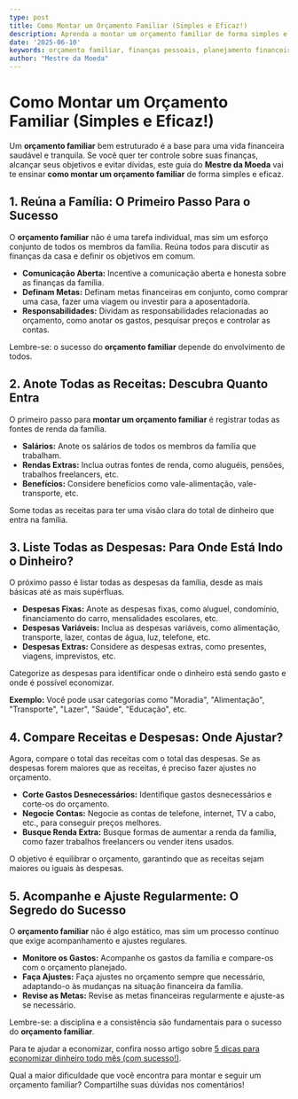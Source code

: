 ```yaml
---
type: post
title: Como Montar um Orçamento Familiar (Simples e Eficaz!)
description: Aprenda a montar um orçamento familiar de forma simples e eficaz, controle suas finanças e alcance seus objetivos.
date: '2025-06-10'
keywords: orçamento familiar, finanças pessoais, planejamento financeiro, controle financeiro, orçamento doméstico, educação financeira
author: "Mestre da Moeda"
---
```


# Como Montar um Orçamento Familiar (Simples e Eficaz!)

Um **orçamento familiar** bem estruturado é a base para uma vida financeira saudável e tranquila. Se você quer ter controle sobre suas finanças, alcançar seus objetivos e evitar dívidas, este guia do **Mestre da Moeda** vai te ensinar **como montar um orçamento familiar** de forma simples e eficaz.

## 1. Reúna a Família: O Primeiro Passo Para o Sucesso

O **orçamento familiar** não é uma tarefa individual, mas sim um esforço conjunto de todos os membros da família. Reúna todos para discutir as finanças da casa e definir os objetivos em comum.

*   **Comunicação Aberta:** Incentive a comunicação aberta e honesta sobre as finanças da família.
*   **Definam Metas:** Definam metas financeiras em conjunto, como comprar uma casa, fazer uma viagem ou investir para a aposentadoria.
*   **Responsabilidades:** Dividam as responsabilidades relacionadas ao orçamento, como anotar os gastos, pesquisar preços e controlar as contas.

Lembre-se: o sucesso do **orçamento familiar** depende do envolvimento de todos.

## 2. Anote Todas as Receitas: Descubra Quanto Entra

O primeiro passo para **montar um orçamento familiar** é registrar todas as fontes de renda da família.

*   **Salários:** Anote os salários de todos os membros da família que trabalham.
*   **Rendas Extras:** Inclua outras fontes de renda, como aluguéis, pensões, trabalhos freelancers, etc.
*   **Benefícios:** Considere benefícios como vale-alimentação, vale-transporte, etc.

Some todas as receitas para ter uma visão clara do total de dinheiro que entra na família.

## 3. Liste Todas as Despesas: Para Onde Está Indo o Dinheiro?

O próximo passo é listar todas as despesas da família, desde as mais básicas até as mais supérfluas.

*   **Despesas Fixas:** Anote as despesas fixas, como aluguel, condomínio, financiamento do carro, mensalidades escolares, etc.
*   **Despesas Variáveis:** Inclua as despesas variáveis, como alimentação, transporte, lazer, contas de água, luz, telefone, etc.
*   **Despesas Extras:** Considere as despesas extras, como presentes, viagens, imprevistos, etc.

Categorize as despesas para identificar onde o dinheiro está sendo gasto e onde é possível economizar.

**Exemplo:** Você pode usar categorias como "Moradia", "Alimentação", "Transporte", "Lazer", "Saúde", "Educação", etc.

## 4. Compare Receitas e Despesas: Onde Ajustar?

Agora, compare o total das receitas com o total das despesas. Se as despesas forem maiores que as receitas, é preciso fazer ajustes no orçamento.

*   **Corte Gastos Desnecessários:** Identifique gastos desnecessários e corte-os do orçamento.
*   **Negocie Contas:** Negocie as contas de telefone, internet, TV a cabo, etc., para conseguir preços melhores.
*   **Busque Renda Extra:** Busque formas de aumentar a renda da família, como fazer trabalhos freelancers ou vender itens usados.

O objetivo é equilibrar o orçamento, garantindo que as receitas sejam maiores ou iguais às despesas.

## 5. Acompanhe e Ajuste Regularmente: O Segredo do Sucesso

O **orçamento familiar** não é algo estático, mas sim um processo contínuo que exige acompanhamento e ajustes regulares.

*   **Monitore os Gastos:** Acompanhe os gastos da família e compare-os com o orçamento planejado.
*   **Faça Ajustes:** Faça ajustes no orçamento sempre que necessário, adaptando-o às mudanças na situação financeira da família.
*   **Revise as Metas:** Revise as metas financeiras regularmente e ajuste-as se necessário.

Lembre-se: a disciplina e a consistência são fundamentais para o sucesso do **orçamento familiar**.

Para te ajudar a economizar, confira nosso artigo sobre [5 dicas para economizar dinheiro todo mês (com sucesso!)](economizar-dinheiro-todo-mes).

Qual a maior dificuldade que você encontra para montar e seguir um orçamento familiar? Compartilhe suas dúvidas nos comentários!